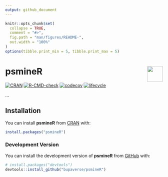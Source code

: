 ```yaml
---
output: github_document
---
```


<!-- README.md is generated from README.Rmd. Please edit that file -->

```r
knitr::opts_chunk$set(
  collapse = TRUE,
  comment = "#>",
  fig.path = "man/figures/README-",
  out.width = "100%"
)
options(tibble.print_min = 5, tibble.print_max = 5)
```

# psmineR <a href="https://bupaverse.github.io/psmineR/"><img src="man/figures/logo.png" align="right" height="50" /></a>

<!-- badges: start -->
[![CRAN](https://www.r-pkg.org/badges/version/psmineR)](https://CRAN.R-project.org/package=psmineR)
[![R-CMD-check](https://github.com/bupaverse/psmineR/actions/workflows/R-CMD-check.yaml/badge.svg)](https://github.com/bupaverse/psmineR/actions/workflows/R-CMD-check.yaml)
[![codecov](https://codecov.io/gh/bupaverse/psmineR/branch/main/graph/badge.svg)](https://app.codecov.io/gh/bupaverse/psmineR?branch=main)
[![lifecycle](https://img.shields.io/badge/lifecycle-experimental-orange.svg)](https://lifecycle.r-lib.org/articles/stages.html#experimental)
<!-- badges: end -->

...

## Installation

You can install **psmineR** from [CRAN](https://cran.r-project.org/) with:

```r
install.packages("psmineR")
```

### Development Version

You can install the development version of **psmineR** from [GitHub](https://github.com/) with:

```r
# install.packages("devtools")
devtools::install_github("bupaverse/psmineR")
```
